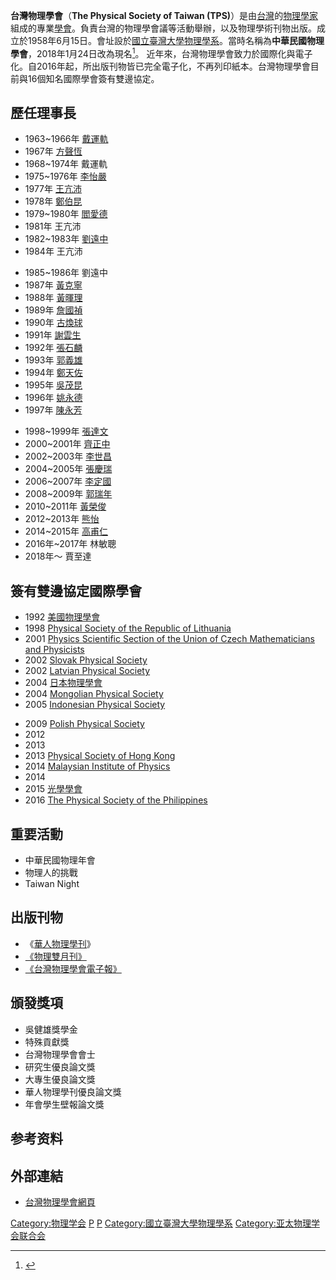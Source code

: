 '''台灣物理學會'''（'''The Physical Society of Taiwan (TPS)'''）是由[[台灣|台灣]]的[[物理學家|物理學家]]組成的專業[[學會|學會]]。負責台灣的物理學會議等活動舉辦，以及物理學術刊物出版。成立於1958年6月15日。會址設於[[國立臺灣大學物理學系|國立臺灣大學物理學系]]。當時名稱為'''中華民國物理學會'''，2018年1月24日改為現名<ref>{{Cite web |url=http://www.psroc.org.tw/main.php?id=2&fid=2 |title=台灣物理學會 沿革與現況 |access-date=2018-04-01 |archive-date=2018-09-04 |archive-url=https://web.archive.org/web/20180904201111/http://psroc.org.tw/main.php?id=2&fid=2 |dead-url=no }}</ref>。
近年來，台灣物理學會致力於國際化與電子化。自2016年起，所出版刊物皆已完全電子化，不再列印紙本。台灣物理學會目前與16個知名國際學會簽有雙邊協定。

== 歷任理事長 ==
{{col-start}}
{{col-3}}
*1963~1966年	[[戴運軌|戴運軌]]
*1967年        	[[方聲恆|方聲恆]]	
*1968~1974年	戴運軌	
*1975~1976年	[[李怡嚴|李怡嚴]]	
*1977年   	[[王亢沛|王亢沛]]	
*1978年   	[[鄭伯昆|鄭伯昆]]	
*1979~1980年	[[閻愛德|閻愛德]]	
*1981年	        王亢沛	
*1982~1983年	[[劉遠中|劉遠中]]	
*1984年	        王亢沛
{{col-3}}	
*1985~1986年	劉遠中	
*1987年	        [[黃克寧|黃克寧]]	
*1988年	        [[黃暉理|黃暉理]]	
*1989年	        [[詹國禎|詹國禎]]	
*1990年   	[[古煥球|古煥球]]
*1991年	        [[謝雲生|謝雲生]]	
*1992年	        [[張石麟|張石麟]]	
*1993年	        [[郭義雄|郭義雄]]	
*1994年	        [[鄭天佐|鄭天佐]]	
*1995年	        [[吳茂昆|吳茂昆]]
*1996年         [[姚永德|姚永德]]	
*1997年	        [[陳永芳|陳永芳]]
{{col-3}}	
*1998~1999年	[[張達文|張達文]]	
*2000~2001年	[[齊正中|齊正中]]	
*2002~2003年	[[李世昌|李世昌]]	
*2004~2005年	[[張慶瑞|張慶瑞]]	
*2006~2007年	[[李定國_(物理學家)|李定國]]	
*2008~2009年	[[郭瑞年|郭瑞年]]
*2010~2011年	[[黃榮俊|黃榮俊]]
*2012~2013年    [[熊怡|熊怡]]
*2014~2015年    [[高甫仁|高甫仁]]
*2016年~2017年          林敏聰
*2018年～         賈至達
{{col-end}}

== 簽有雙邊協定國際學會 ==
{{col-start}}
{{col-2}}
*1992 [[美國物理學會|美國物理學會]]
*1998 [[Physical_Society_of_the_Republic_of_Lithuania|Physical Society of the Republic of Lithuania]]
*2001 [[Physics_Scientific_Section_of_the_Union_of_Czech_Mathematicians_and_Physicists|Physics Scientific Section of the Union of Czech Mathematicians and Physicists]]
*2002 [[Slovak_Physical_Society|Slovak Physical Society]]
*2002 [[Latvian_Physical_Society|Latvian Physical Society]]
*2004 [[日本物理學會|日本物理學會]]
*2004 [[Mongolian_Physical_Society|Mongolian Physical Society]]
*2005 [[Indonesian_Physical_Society|Indonesian Physical Society]]
{{col-2}}
*2009 [[Polish_Physical_Society|Polish Physical Society]]
*2012 {{tsl|en|Korean Physical Society|韓國物理學會}}
*2013 {{link-ja|日本應用物理學會|応用物理学会}}
*2013 [[Physical_Society_of_Hong_Kong|Physical Society of Hong Kong]]
*2014 [[Malaysian_Institute_of_Physics|Malaysian Institute of Physics]]
*2014 {{tsl|en|Australian Institute of Physics|澳大利亞物理學會}}
*2015 [[光學學會|光學學會]]
*2016 [[The_Physical_Society_of_the_Philippines|The Physical Society of the Philippines]]
{{col-end}}

== 重要活動 ==
* 中華民國物理年會
* 物理人的挑戰
* Taiwan Night

== 出版刊物 ==
*《[[華人物理學刊|華人物理學刊]]》
* [http://psroc.org.tw/Bimonth/index.php 《物理雙月刊》] {{Wayback|url=http://psroc.org.tw/Bimonth/index.php |date=20180816230534 }}
* [https://sites.google.com/site/psroceletter/ 《台灣物理學會電子報》] {{Wayback|url=https://sites.google.com/site/psroceletter/ |date=20210212131411 }}

== 頒發獎項 ==
* 吳健雄獎學金
* 特殊貢獻獎
* 台灣物理學會會士
* 研究生優良論文獎	 
* 大專生優良論文獎	 
* 華人物理學刊優良論文獎	 
* 年會學生壁報論文獎

== 参考资料 ==
{{reflist}}

== 外部連結 ==
* [http://ps-taiwan.org/ 台灣物理學會網頁] {{Wayback|url=http://ps-taiwan.org/ |date=20201128201613 }}

{{臺大物理系}}

[[Category:物理学会|Category:物理学会]]
[[Category:臺灣學會|P]]
[[Category:1958年台灣建立|P]]
[[Category:國立臺灣大學物理學系|Category:國立臺灣大學物理學系]]
[[Category:亚太物理学会联合会|Category:亚太物理学会联合会]]